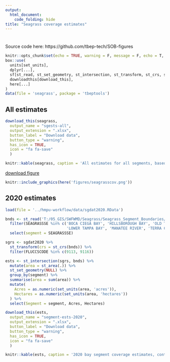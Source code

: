 ```yaml
---
output: 
  html_document:
    code_folding: hide
title: "Seagrass coverage estimates"
---
```


# {.tabset}

Source code here: https://github.com/tbep-tech/SOB-figures

```r
knitr::opts_chunk$set(echo = TRUE, warning = F, message = F, echo = T, fig.path = 'figs/', fig.path = 'figures/')
box::use(
  units[set_units], 
  dplyr[...],
  sf[st_read, st_set_geometry, st_intersection, st_transform, st_crs, st_area], 
  downloadthis[download_this],
  here[...]
)
data(file = 'seagrass', package = 'tbeptools')
```

## All estimates 

```r
download_this(seagrass, 
  output_name = "sgests-all",
  output_extension = ".xlsx",
  button_label = "Download data",
  button_type = "warning",
  has_icon = TRUE,
  icon = "fa fa-save" 
  )

knitr::kable(seagrass, caption = 'All estimates for all segments, based on historical coverages used to report on annual progress toward recovery goals.')
```

[download figure](figures/seagrsscov.png)

```r
knitr::include_graphics(here('figures/seagrasscov.png'))
```

## 2020 estimates

```r
load(file = '../hmpu-workflow/data/sgdat2020.RData')

bnds <- st_read('T:/05_GIS/SWFWMD/Seagrass/Seagrass_Segment_Boundaries/Seagrass_Segment_Boundaries.shp', quiet = T) %>% 
  filter(SEAGRASSSE %in% c('BOCA CIEGA BAY', 'HILLSBOROUGH BAY', 'OLD TAMPA BAY', 'MIDDLE TAMPA BAY', 
                           'LOWER TAMPA BAY', 'MANATEE RIVER', 'TERRA CIEA BAY')) %>% 
  select(segment = SEAGRASSSE)

sgrs <- sgdat2020 %>% 
  st_transform(crs = st_crs(bnds)) %>% 
  filter(FLUCCSCODE %in% c(9113, 9116))

ests <- st_intersection(sgrs, bnds) %>% 
  mutate(area = st_area(.)) %>% 
  st_set_geometry(NULL) %>% 
  group_by(segment) %>% 
  summarise(area = sum(area)) %>% 
  mutate(
    Acres = as.numeric(set_units(area, 'acres')), 
    Hectares = as.numeric(set_units(area, 'hectares'))
  ) %>% 
  select(Segment = segment, Acres, Hectares)

download_this(ests, 
  output_name = "segment-ests-2020",
  output_extension = ".xlsx",
  button_label = "Download data",
  button_type = "warning",
  has_icon = TRUE,
  icon = "fa fa-save" 
  )

knitr::kable(ests, caption = '2020 bay segment coverage estimates, continous/patchy combined.', digits = 2)
```

